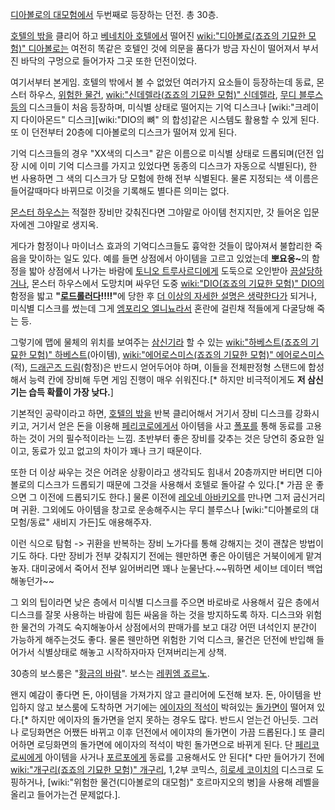 [[디아볼로의 대모험]]에서 두번째로 등장하는 던전. 총 30층.

[[호텔의 밖]]을 클리어 하고 [[베네치아 호텔]]에서 떨어진 [[wiki:"디아볼로(죠죠의 기묘한 모험)" 디아볼로]]는 여전히 똑같은 호텔인 것에 의문을 품다가 방금 자신이 떨어져서 부서진 바닥의 구멍으로 들어가자 그곳 또한 던전이었다.

여기서부터 본게임. 호텔의 밖에서 볼 수 없었던 여러가지 요소들이 등장하는데 동료, 몬스터 하우스, [[위험한 물건]], [[wiki:"신데렐라(죠죠의 기묘한 모험)" 신데렐라]], [[무디 블루스]]등의 디스크들이 처음 등장하며, 미식별 상태로 떨어지는 기억 디스크나 [wiki:"크레이지 다이아몬드" 디스크][wiki:"DIO의 뼈" 의 합성]같은 시스템도 활용할 수 있게 된다. 또 이 던전부터 20층에 디아볼로의 디스크가 떨어져 있게 된다.

기억 디스크들의 경우 "XX색의 디스크" 같은 이름으로 미식별 상태로 드롭되며(던전 입장 시에 이미 기억 디스크를 가지고 있었다면 동종의 디스크가 자동으로 식별된다), 한 번 사용하면 그 색의 디스크가 당 모험에 한해 전부 식별된다. 물론 지정되는 색 이름은 들어갈때마다 바뀌므로 이것을 기록해도 별다른 의미는 없다.

[[몬스터 하우스]]는 적절한 장비만 갖춰진다면 그야말로 아이템 천지지만, 갓 들어온 입문자에겐 그야말로 생지옥.

게다가 함정이나 마이너스 효과의 기억디스크들도 흉악한 것들이 많아져서 불합리한 죽음을 맞이하는 일도 있다. 예를 들면 상점에서 아이템을 고르고 있었는데 '''뽀요옹~'''의 함정을 밟아 상점에서 나가는 바람에 [[토니오 트루사르디]]에게 도둑으로 오인받아 [[끔살]]당하거나, 몬스터 하우스에서 도망치며 싸우던 도중 [[wiki:"DIO(죠죠의 기묘한 모험)" DIO]]의 함정을 밟고 '''"[[로드롤러다]]!!!!"'''에 당한 후 [[더 이상의 자세한 설명은 생략한다]]가 되거나, 미식별 디스크를 썼는데 그게 [[엠포리오 엘니뇨]]라서 혼란에 걸린채 적들에게 다굴당해 죽는 등. 

그렇기에 맵에 물체의 위치를 보여주는 [[삼신기]]라 할 수 있는 [[wiki:"하베스트(죠죠의 기묘한 모험)" 하베스트]](아이템), [[wiki:"에어로스미스(죠죠의 기묘한 모험)" 에어로스미스]](적), [[드래곤즈 드림]](함정)은 반드시 얻어두어야 하며, 이들을 전체판정형 스탠드에 합성해서 능력 칸에 장비해 두면 게임 진행이 매우 쉬워진다.[* 하지만 비극적이게도 '''저 삼신기는 습득 확률이 가장 낮다.''']

기본적인 공략이라고 하면, [[호텔의 밖]]을 반복 클리어해서 거기서 장비 디스크를 강화시키고, 거기서 얻은 돈을 이용해 [[페리코로]]에게서 아이템을 사고 [[폴포]]를 통해 동료를 고용하는 것이 거의 필수적이라는 느낌. 초반부터 좋은 장비를 갖추는 것은 당연히 중요한 일이고, 동료가 있고 없고의 차이가 꽤나 크기 때문이다.

또한 더 이상 싸우는 것은 어려운 상황이라고 생각되도 힘내서 20층까지만 버티면 디아볼로의 디스크가 드롭되기 때문에 그것을 사용해서 호텔로 돌아갈 수 있다.[* 가끔 운 좋으면 그 이전에 드롭되기도 한다.] 물론 이전에 [[레오네 아바키오]]를 만나면 그저 굽신거리며 귀환. 그외에도 아이템을 창고로 운송해주시는 무디 블루스나 [wiki:"디아볼로의 대모험/동료" 새비지 가든]도 애용해주자.

이런 식으로 탐험 -> 귀환을 반복하는 장비 노가다를 통해 강해지는 것이 괜찮은 방법이기도 하다. 다만 장비가 전부 갖춰지기 전에는 웬만하면 좋은 아이템은 거북이에게 맡겨놓자. 대미궁에서 죽어서 전부 잃어버리면 꽤나 눈물난다.~~뭐하면 세이브 데이터 백업해놓던가~~

그 외의 팁이라면 낮은 층에서 미식별 디스크를 주으면 바로바로 사용해서 깊은 층에서 디스크를 잘못 사용하는 바람에 힘든 싸움을 하는 것을 방지하도록 하자. 디스크와 위험한 물건의 가격도 숙지해놓아서 상점에서의 판매가를 보고 대강 어떤 녀석인지 분간이 가능하게 해주는것도 좋다. 물론 웬만하면 위험한 기억 디스크, 물건은 던전에 반입해 들어가서 식별상태로 해놓고 시작하자마자 던져버리는게 상책.

30층의 보스룸은 "[[황금의 바람]]". 보스는 [[레퀴엠 죠르노]].

왠지 예감이 좋다면 돈, 아이템을 가져가지 않고 클리어에 도전해 보자. 돈, 아이템을 반입하지 않고 보스룸에 도착하면 거기에는 [[에이자의 적석]]이 박혀있는 [[돌가면]]이 떨어져 있다.[* 하지만 에이자의 돌가면을 얻지 못하는 경우도 많다. 반드시 얻는건 아닌듯. 그러나 로딩화면은 어쨌든 바뀌고 이후 던전에서 에이쟈의 돌가면이 가끔 드롭된다.] 또 클리어하면 로딩화면의 돌가면에 에이자의 적석이 박힌 돌가면으로 바뀌게 된다. 단 [[페리코로]]씨에게 아이템을 사거나 [[포르포]]에게 동료를 고용해서도 안 된다[* 다만 들어가기 전에 [[wiki:"개구리(죠죠의 기묘한 모험)" 개구리]], 1,2부 코믹스, [[히로세 코이치]]의 디스크로 도핑하거나, [wiki:"위험한 물건(디아볼로의 대모험)" 호르마지오의 병]을 사용해 레벨을 올리고 들어가는건 문제없다.].
